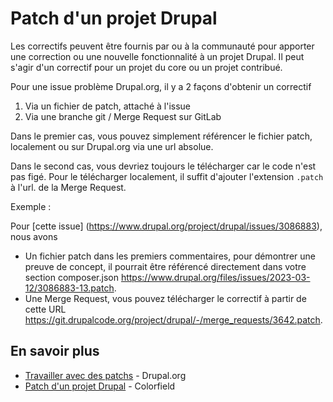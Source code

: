 # Patch d'un projet Drupal

Les correctifs peuvent être fournis par ou à la communauté pour apporter une correction ou une nouvelle fonctionnalité à un projet Drupal.
Il peut s'agir d'un correctif pour un projet du core ou un projet contribué.

Pour une issue problème Drupal.org, il y a 2 façons d'obtenir un correctif
1. Via un fichier de patch, attaché à l'issue
2. Via une branche git / Merge Request sur GitLab

Dans le premier cas, vous pouvez simplement référencer le fichier patch, localement ou sur Drupal.org via une url absolue.

Dans le second cas, vous devriez toujours le télécharger car le code n'est pas figé.
Pour le télécharger localement, il suffit d'ajouter l'extension `.patch` à l'url. de la Merge Request.

Exemple : 

Pour [cette issue] (https://www.drupal.org/project/drupal/issues/3086883), nous avons
- Un fichier patch dans les premiers commentaires, pour démontrer une preuve de concept, il pourrait être référencé directement dans votre section composer.json https://www.drupal.org/files/issues/2023-03-12/3086883-13.patch.
- Une Merge Request, vous pouvez télécharger le correctif à partir de cette URL https://git.drupalcode.org/project/drupal/-/merge_requests/3642.patch.

## En savoir plus

- [Travailler avec des patchs](https://www.drupal.org/docs/develop/git/using-git-to-contribute-to-drupal/working-with-patches) - Drupal.org
- [Patch d'un projet Drupal](https://colorfield.dev/blog/patch-drupal-project) - Colorfield

